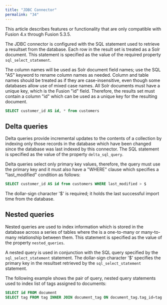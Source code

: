 ```yaml
---
title: "JDBC Connector"
permalink: "34"
---
```


<Note>

This article describes features or functionality that are only compatible with Fusion 4.x through Fusion 5.3.5.

</Note>



The JDBC connector is configured with the SQL statement used to retrieve a resultset from the database.
Each row in the result set is treated as a Solr document.
This statement is specified as the value of the required property `sql_select_statement`.

The column names will be used as Solr document field names; use the SQL "AS" keyword to rename column names as needed.
Column and table names should be treated as if they are case-insensitive, even though some databases allow use of mixed case names.
All Solr documents must have a unique key, which is the Fusion "id" field. Therefore, the results set must contain a column "id" which can be used as a unique key for the resulting document.

```sql
SELECT customer_id AS id, * from customers
```

## Delta queries

Delta queries provide incremental updates to the contents of a collection by indexing only those records in the database which have been changed
since the database was last indexed by this connector.
The SQL statement is specified as the value of the property `delta_sql_query`.

Delta queries select only primary key values, therefore, the query must use the primary key
and it must also have a "WHERE" clause which specifies a "last_modified" condition as follows:

```sql
SELECT customer_id AS id from customers WHERE last_modified > $
```

The dollar-sign character '$' is required; it holds the last successful import time from the database.

## Nested queries

Nested queries are used to index information which is stored in the database across a series of tables
where the is a one-to-many or many-to-many relationship between them.
This statement is specified as the value of the property `nested_queries`.

A nested query is used in conjunction with the SQL query specified by the `sql_select_statement` statement.
The dollar-sign character '$' specifies the primary key in the resultset retrieved
by the `sql_select_statement` statement.

The following example shows the pair of query, nested query statements used to index list of tags assigned to documents:

```sql
SELECT id FROM document
SELECT tag FROM tag INNER JOIN document_tag ON document_tag.tag_id=tag.id WHERE document_tag.doc_id=$
```